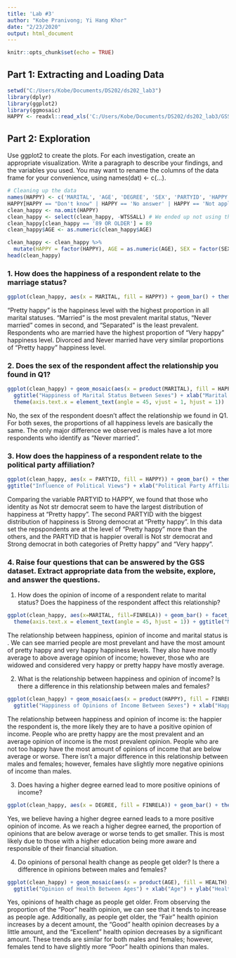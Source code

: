 ```yaml
---
title: 'Lab #3'
author: "Kobe Pranivong; Yi Hang Khor"
date: "2/23/2020"
output: html_document
---
```


```r
knitr::opts_chunk$set(echo = TRUE)
```

## Part 1: Extracting and Loading Data
```r
setwd("C:/Users/Kobe/Documents/DS202/ds202_lab3")
library(dplyr)
library(ggplot2)
library(ggmosaic)
HAPPY <- readxl::read_xls('C:/Users/Kobe/Documents/DS202/ds202_lab3/GSS.xls')
```

## Part 2: Exploration
Use ggplot2 to create the plots. For each investigation, create an appropriate visualization. Write a paragraph to describe your findings, and the variables you used. You may want to rename the columns of the data frame for your convenience, using names(dat) <- c(...).
```r
# Cleaning up the data
names(HAPPY) <- c('MARITAL', 'AGE', 'DEGREE', 'SEX', 'PARTYID', 'HAPPY', 'HEALTH', 'FINRELA', 'WTSSALL')
HAPPY[HAPPY == "Don't know" | HAPPY == 'No answer' | HAPPY == 'Not applicable'] = NA
clean_happy <- na.omit(HAPPY)
clean_happy <- select(clean_happy, -WTSSALL) # We ended up not using this variable, so we dropped it
clean_happy[clean_happy == '89 OR OLDER'] = 89
clean_happy$AGE <- as.numeric(clean_happy$AGE)

clean_happy <- clean_happy %>%
  mutate(HAPPY = factor(HAPPY), AGE = as.numeric(AGE), SEX = factor(SEX), MARITAL = factor(MARITAL), DEGREE = factor(DEGREE), FINRELA = factor(FINRELA), HEALTH = factor(HEALTH), PARTYID = factor(PARTYID))
head(clean_happy)
```

### 1. How does the happiness of a respondent relate to the marriage status?
```r
ggplot(clean_happy, aes(x = MARITAL, fill = HAPPY)) + geom_bar() + theme(axis.text.x = element_text(angle = 90, hjust = 1)) + xlab("Marital Status") + ylab("Total") + ggtitle("Happiness of Marital Status")
```

"Pretty happy" is the happiness level with the highest proportion in all marital statuses. "Married" is the most prevalent marital status, "Never married" comes in second, and "Separated" is the least prevalent. Respondents who are married have the highest proportion of "Very happy" happiness level. Divorced and Never married have very similar proportions of "Pretty happy" happiness level.

### 2. Does the sex of the respondent affect the relationship you found in Q1?
```r
ggplot(clean_happy) + geom_mosaic(aes(x = product(MARITAL), fill = HAPPY), na.rm = TRUE) + facet_grid(.~SEX) + 
  ggtitle("Happiness of Marital Status Between Sexes") + xlab("Marital Status") + ylab("Total") +
  theme(axis.text.x = element_text(angle = 45, vjust = 1, hjust = 1))
```

No, the sex of the respondent doesn't affect the relationship we found in Q1. For both sexes, the proportions of all happiness levels are
basically the same. The only major difference we observed is males have a lot more respondents who identify as "Never married".

### 3. How does the happiness of a respondent relate to the political party affiliation?
```r
ggplot(clean_happy, aes(x = PARTYID, fill = HAPPY)) + geom_bar() + theme(axis.text.x = element_text(angle = 90, hjust = 1)) + 
ggtitle("Influence of Political Views") + xlab("Political Party Affiliation") + ylab("Total")
```

Comparing the variable PARTYID to HAPPY, we found that those who identity as Not str democrat seem to have the largest distribution of happiness at "Pretty happy". The second PARTYID with the biggest distribution of happiness is Strong democrat at "Pretty happy". In this
data set the repspondents are at the level of "Pretty happy" more than the others, and the PARTYID that is happier overall is Not str democrat and Strong democrat in both categories of Pretty happy" and "Very happy".

### 4. Raise four questions that can be answered by the GSS dataset. Extract appropriate data from the website, explore, and answer the questions.
(1) How does the opinion of income of a respondent relate to marital status? Does the happiness of the respondent affect this relationship?
```r
ggplot(clean_happy, aes(x=MARITAL, fill=FINRELA)) + geom_bar() + facet_wrap(~HAPPY) + xlab("Marital Status") + ylab("Total") +
  theme(axis.text.x = element_text(angle = 45, hjust = 1)) + ggtitle("Marital and Financial Status")
```

The relationship between happiness, opinion of income and marital status is . We can see married people are most prevelant and have the most amount of pretty happy and very happy happiness levels. They also have mostly average to above average opinion of income; however, those who are widowed and considered very happy or pretty happy have mostly average.

(2) What is the relationship between happiness and opinion of income? Is there a difference in this relationship between males and females?
```r
ggplot(clean_happy) + geom_mosaic(aes(x = product(HAPPY), fill = FINRELA), na.rm = TRUE) + facet_grid(.~SEX) + 
  ggtitle("Happiness of Opinions of Income Between Sexes") + xlab("Happiness Level") +ylab("Opinion of Income") + theme(axis.text.x = element_text(angle = 45, vjust = 1, hjust = 1))
```

The relationship between happiness and opinion of income is: the happier the respondent is, the more likely they are to have a positive
opinion of income. People who are pretty happy are the most prevalent and an average opinion of income is the most prevalent opinion. 
People who are not too happy have the most amount of opinions of income that are below average or worse. There isn't a major difference
in this relationship between males and females; however, females have slightly more negative opinions of income than males.

(3) Does having a higher degree earned lead to more positive opinions of income?
```r
ggplot(clean_happy, aes(x = DEGREE, fill = FINRELA)) + geom_bar() + theme(axis.text.x = element_text(angle = 90, hjust = 1)) +   ggtitle("Opinion of Income of Different Degrees") + xlab("Highest Degree Earned") +ylab("Total")
```

Yes, we believe having a higher degree earned leads to a more positive opinion of income. As we reach a higher degree earned, the proportion of opinions that are below average or worse tends to get smaller. This is most likely due to those with a higher education being more aware and responsible of their financial situation.

(4) Do opinions of personal health change as people get older? Is there a difference in opinions between males and females?
```r
ggplot(clean_happy) + geom_mosaic(aes(x = product(AGE), fill = HEALTH), na.rm = TRUE) + facet_wrap(~SEX) +
  ggtitle("Opinion of Health Between Ages") + xlab("Age") + ylab("Health")
```

Yes, opinions of health chage as people get older. From observing the proportion of the "Poor" health opinion, we can see that it tends to increase as people age. Additionally, as people get older, the "Fair" health opinion increases by a decent amount, the "Good" health opinion decreases by a little amount, and the "Excellent" health opinion decreases by a significant amount. These trends are similar for both males and females; however, females tend to have slightly more "Poor" health opinions than males.